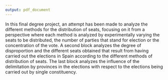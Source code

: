 ```yaml
---
output: pdf_document
---
```


In this final degree project, an attempt has been made to analyze the different methods for the distribution of seats, focusing on it from a perspective where each method is analyzed by experimentally varying the seats to be distributed, the number of parties that stand for election or the concentration of the vote.
A second block analyzes the degree of disproportion and the different seats obtained that result from having carried out the elections in Spain according to the different methods of distribution of seats. The last block analyzes the influence of the delimitation by provinces in the elections with respect to the elections being carried out by single constituency.